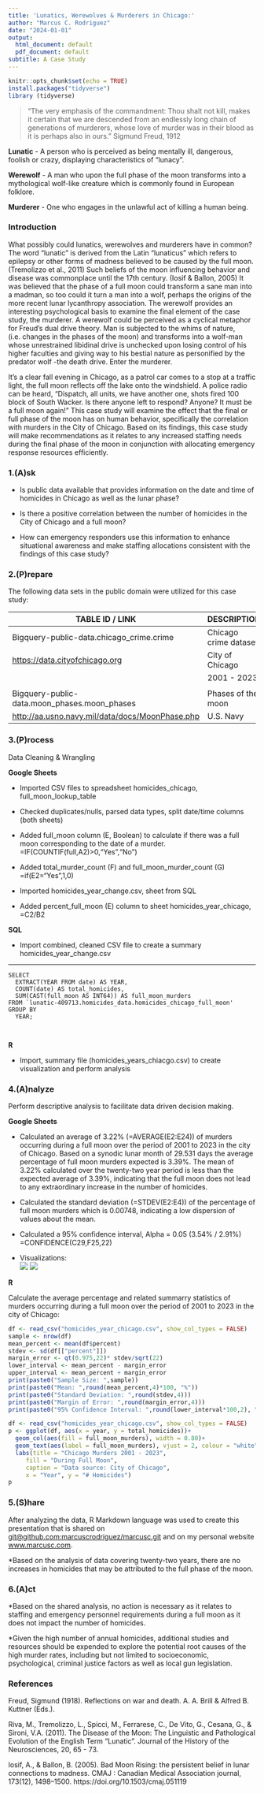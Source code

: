 ```yaml
---
title: 'Lunatics, Werewolves & Murderers in Chicago:'
author: "Marcus C. Rodriguez"
date: "2024-01-01"
output:
  html_document: default
  pdf_document: default
subtitle: A Case Study
---
```


```r
knitr::opts_chunk$set(echo = TRUE)
install.packages("tidyverse")
library (tidyverse)
```

>“The very emphasis of the commandment: Thou shalt not kill, makes it certain that we are descended from an endlessly long chain of generations of murderers, whose love of murder was in their blood as it is perhaps also in ours.” Sigmund Freud, 1912

**Lunatic** - A person who is perceived as being mentally ill, dangerous, foolish or crazy, displaying characteristics of “lunacy”. 

**Werewolf** - A man who upon the full phase of the moon transforms into a mythological wolf-like creature which is commonly found in European folklore. 

**Murderer** - One who engages in the unlawful act of killing a human being.

### Introduction

  What possibly could lunatics, werewolves and murderers have in common? The word “lunatic” is derived from the Latin “lunaticus” which refers to epilepsy or other forms of madness believed to be caused by the full moon. (Tremolizzo et al., 2011) Such beliefs of the moon influencing behavior and disease was commonplace until the 17th century. (Iosif & Ballon, 2005) It was believed that the phase of a  full moon could transform a sane man into a madman, so too could it  turn a man into a wolf, perhaps the origins of the more recent lunar lycanthropy association.  The werewolf provides an interesting psychological basis to examine the final element of the case study, the murderer. A werewolf could be perceived as a cyclical metaphor for Freud’s dual drive theory. Man is subjected to the whims of nature, (i.e. changes in the phases of the moon) and transforms into a wolf-man whose unrestrained libidinal drive is unchecked upon losing control of his higher faculties and  giving way to his bestial nature as personified by the predator wolf -the death drive. Enter the murderer.  
  
It’s a clear fall evening in Chicago, as a patrol car comes to a stop at a traffic light, the full moon reflects off the lake onto the windshield. A police radio can be heard, “Dispatch, all units, we have another one, shots fired 100 block of South Wacker. Is there anyone left to respond? Anyone? It must be a full moon again!” This case study will examine the effect that the final or full phase of the moon has on human behavior, specifically the correlation with murders in the City of Chicago. Based on its findings, this case study will make recommendations as it relates to any increased staffing needs during the final phase of the moon in conjunction with allocating emergency response resources efficiently.

### 1.(A)sk    

* Is public data available that provides information on the date and time of homicides in Chicago as well as the lunar phase? 

* Is there a positive correlation between the number of homicides in the City of Chicago and a full moon?

* How can emergency responders use this information to enhance situational awareness and make staffing allocations consistent with the findings of this case study? 

### 2.(P)repare
  
The following data sets in the public domain were utilized for this case study:

TABLE ID / LINK                       | DESCRIPTION            |    SIZE              
------------------------------------- | ------------------------ | ---------------------
Bigquery-public-data.chicago_crime.crime | Chicago crime dataset        | 2.92 GB  |
[https://data.cityofchicago.org](https://data.cityofchicago.org) | City of Chicago |
|                                      | 2001 - 2023 |       |
|                          |                 |   
Bigquery-public-data.moon_phases.moon_phases | Phases of the moon	|     85.58 KB   |              
[http://aa.usno.navy.mil/data/docs/MoonPhase.php](http://aa.usno.navy.mil/data/docs/MoonPhase.php) | U.S. Navy |

### 3.(P)rocess  
  
Data Cleaning & Wrangling  

**Google Sheets**  
  
  
* Imported CSV files to spreadsheet homicides_chicago, full_moon_lookup_table  

* Checked duplicates/nulls, parsed data types, split date/time columns (both sheets)  

* Added full_moon column (E, Boolean) to calculate if there was a full moon corresponding to the date of a murder. =IF(COUNTIF(full,A2)>0,"Yes","No")  

* Added total_murder_count (F) and full_moon_murder_count (G) =if(E2="Yes",1,0)  

* Imported homicides_year_change.csv, sheet from SQL  

* Added percent_full_moon (E) column to sheet homicides_year_chicago, =C2/B2  

**SQL**  

* Import combined, cleaned CSV file to create a summary homicides_year_change.csv  

***  
    SELECT  
      EXTRACT(YEAR FROM date) AS YEAR,  
      COUNT(date) AS total_homicides,  
      SUM(CAST(full_moon AS INT64)) AS full_moon_murders
    FROM `lunatic-409713.homicides_data.homicides_chicago_full_moon'  
    GROUP BY  
      YEAR; 
    
                             
**R**  
  
* Import, summary file (homicides_years_chiacgo.csv) to create visualization and perform analysis

### 4.(A)nalyze  
  
Perform descriptive analysis to facilitate data driven decision making.  
  
**Google Sheets**  
  
  
* Calculated an average of 3.22% (=AVERAGE(E2:E24)) of murders occurring during a full moon over the period of 2001 to 2023 in the city of Chicago. Based on a synodic lunar month of 29.531 days the average percentage of full moon murders expected is 3.39%.  The mean of 3.22% calculated over the twenty-two year period is less than the expected average of 3.39%, indicating that the full moon does not lead to any extraordinary increase in the number of homicides.  

* Calculated the standard deviation (=STDEV(E2:E4)) of the percentage of full moon murders which is 0.00748, indicating a low dispersion of values about the mean.  

* Calculated a 95% confidence interval, Alpha = 0.05 (3.54% / 2.91%) =CONFIDENCE(C29,F25,22)  

* Visualizations:  
![](/cloud/project/chicago_murders_2001_2023.png) 
![](/cloud/project/chicago_murders_percentage_2001_2023.png)

**R** 
  
Calculate the average percentage and related summarry statistics of murders occurring during a full moon over the period of 2001 to 2023 in the city of Chicago:
```r
df <- read_csv("homicides_year_chicago.csv", show_col_types = FALSE)
sample <- nrow(df)
mean_percent <- mean(df$percent)
stdev <- sd(df[["percent"]])
margin_error <- qt(0.975,22)* stdev/sqrt(22)
lower_interval <- mean_percent - margin_error
upper_interval <- mean_percent + margin_error
print(paste0("Sample Size: ",sample))
print(paste0("Mean: ",round(mean_percent,4)*100, "%"))
print(paste0("Standard Deviation: ",round(stdev,4)))
print(paste0("Margin of Error: ",round(margin_error,4)))
print(paste0("95% Confidence Interval: ",round(lower_interval*100,2), "% / ", round(upper_interval*100,2), "%"))

```
```r
df <- read_csv("homicides_year_chicago.csv", show_col_types = FALSE)
p <- ggplot(df, aes(x = year, y = total_homicides))+
  geom_col(aes(fill = full_moon_murders), width = 0.80)+
  geom_text(aes(label = full_moon_murders), vjust = 2, colour = "white")+
  labs(title = "Chicago Murders 2001 - 2023",
     fill = "During Full Moon",
     caption = "Data source: City of Chicago",
     x = "Year", y = "# Homicides")
p

```

### 5.(S)hare  

  After analyzing the data, R Markdown language was used to create this presentation that is shared on [git@github.com:marcuscrodriguez/marcusc.git](https://github.com/marcuscrodriguez/marcusc.git) and on my personal website [www.marcusc.com](https://www.marcusc.com). 
  
  *Based on the analysis of data covering twenty-two years, there are no increases in homicides that may be attributed to the full phase of the moon.  
  
### 6.(A)ct  
  
  *Based on the shared analysis, no action is necessary as it relates to staffing and emergency personnel requirements during a full moon as it does not impact the number of homicides.  
   
  *Given the high number of annual homicides, additional studies and resources should be expended to explore the potential root causes of the high murder rates, including but not limited to socioeconomic, psychological, criminal justice factors as well as local gun legislation.   

### References  
  
Freud, Sigmund (1918). Reflections on war and death. A. A. Brill & Alfred B. Kuttner (Eds.).


Riva, M., Tremolizzo, L., Spicci, M., Ferrarese, C., De Vito, G., Cesana, G., & Sironi, V.A. (2011). The Disease of the Moon: The Linguistic and Pathological Evolution of the English Term “Lunatic”. Journal of the History of the Neurosciences, 20, 65 - 73.

Iosif, A., & Ballon, B. (2005). Bad Moon Rising: the persistent belief in lunar connections to madness. CMAJ : Canadian Medical Association journal, 173(12), 1498–1500. https://doi.org/10.1503/cmaj.051119

  
